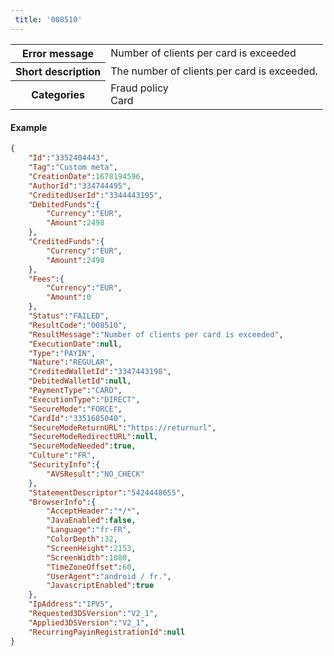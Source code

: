 ---  
 title: '008510'  
---  
  
<table>
    <tbody>
        <tr>
            <th scope="row"><strong>Error message</strong></th>
            <td>Number of clients per card is exceeded</td>
        </tr>
        <tr>
            <th scope="row"><strong>Short description</strong></th>
            <td>The number of clients per card is exceeded.</td>
        </tr>
        <tr>
            <th scope="row"><strong>Categories</strong></th>
            <td>  
<div class="label">Fraud policy</div>  
<div class="label">Card</div>
</td>
        </tr>
    </tbody>
</table>  

#### Example  
```json API Response
{
    "Id":"3352404443",
    "Tag":"Custom meta",
    "CreationDate":1678194596,
    "AuthorId":"334744495",
    "CreditedUserId":"3344443195",
    "DebitedFunds":{
        "Currency":"EUR",
        "Amount":2498
    },
    "CreditedFunds":{
        "Currency":"EUR",
        "Amount":2498
    },
    "Fees":{
        "Currency":"EUR",
        "Amount":0
    },
    "Status":"FAILED",
    "ResultCode":"008510",
    "ResultMessage":"Number of clients per card is exceeded",
    "ExecutionDate":null,
    "Type":"PAYIN",
    "Nature":"REGULAR",
    "CreditedWalletId":"3347443198",
    "DebitedWalletId":null,
    "PaymentType":"CARD",
    "ExecutionType":"DIRECT",
    "SecureMode":"FORCE",
    "CardId":"3351685040",
    "SecureModeReturnURL":"https://returnurl",
    "SecureModeRedirectURL":null,
    "SecureModeNeeded":true,
    "Culture":"FR",
    "SecurityInfo":{
        "AVSResult":"NO_CHECK"
    },
    "StatementDescriptor":"5424448655",
    "BrowserInfo":{
        "AcceptHeader":"*/*",
        "JavaEnabled":false,
        "Language":"fr-FR",
        "ColorDepth":32,
        "ScreenHeight":2153,
        "ScreenWidth":1080,
        "TimeZoneOffset":60,
        "UserAgent":"android / fr.",
        "JavascriptEnabled":true
    },
    "IpAddress":"IPV5",
    "Requested3DSVersion":"V2_1",
    "Applied3DSVersion":"V2_1",
    "RecurringPayinRegistrationId":null
}
```